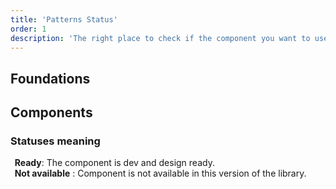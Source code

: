 ```yaml
---
title: 'Patterns Status'
order: 1
description: 'The right place to check if the component you want to use is in progress, in bêta version, or stable'
---
```


<h2>Foundations</h2>

<PatternsStatus type="Foundations" />

<h2>Components</h2>

<PatternsStatus type="Components" />

<h3>Statuses meaning</h3>

<div
  className="statusMeaning"
  style={{ display: 'flex', 'align-items': 'center' }}
>
  <NotificationCircleAvailable24 fill="#41a017" />
  <b>&nbsp;&nbsp;Ready</b>: The component is dev and design ready.
</div>

<div
  className="statusMeaning"
  style={{ display: 'flex', 'align-items': 'center' }}
>
  <ControlCross16 fill="currentColor" />
  <b>&nbsp;&nbsp;Not available</b> : Component is not available in this version of
  the library.
</div>
